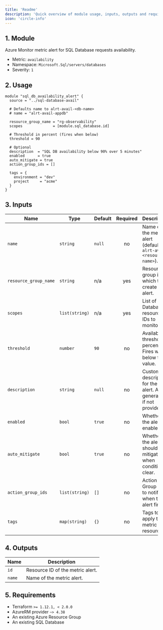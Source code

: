 ```yaml
---
title: 'Readme'
description: 'Quick overview of module usage, inputs, outputs and requirements.'
icon: 'circle-info'
---
```


## 1. Module
Azure Monitor metric alert for SQL Database requests availability.

- Metric: `availability`
- Namespace: `Microsoft.Sql/servers/databases`
- Severity: `1`

## 2. Usage
```hcl main.tf
module "sql_db_availability_alert" {
  source = "../sql-database-avail"

  # Defaults name to alrt-avail-<db-name>
  # name = "alrt-avail-appdb"

  resource_group_name = "rg-observability"
  scopes              = [module.sql_database.id]

  # Threshold in percent (fires when below)
  threshold = 90

  # Optional
  description  = "SQL DB availability below 90% over 5 minutes"
  enabled      = true
  auto_mitigate = true
  action_group_ids = []

  tags = {
    environment = "dev"
    project     = "acme"
  }
}
```

## 3. Inputs
| Name | Type | Default | Required | Description |
|------|------|---------|:--------:|-------------|
| `name` | `string` | `null` | no | Name of the metric alert (defaults to `alrt-avail-<resource-name>`). |
| `resource_group_name` | `string` | n/a | yes | Resource group in which to create the alert. |
| `scopes` | `list(string)` | n/a | yes | List of SQL Database resource IDs to monitor. |
| `threshold` | `number` | `90` | no | Availability threshold percentage. Fires when below this value. |
| `description` | `string` | `null` | no | Custom description for the alert. Auto-generated if not provided. |
| `enabled` | `bool` | `true` | no | Whether the alert is enabled. |
| `auto_mitigate` | `bool` | `true` | no | Whether the alert should auto mitigate when conditions clear. |
| `action_group_ids` | `list(string)` | `[]` | no | Action Group IDs to notify when the alert fires. |
| `tags` | `map(string)` | `{}` | no | Tags to apply to the metric alert resource. |

## 4. Outputs
| Name | Description |
|------|-------------|
| `id` | Resource ID of the metric alert. |
| `name` | Name of the metric alert. |

## 5. Requirements
- Terraform `>= 1.12.1, < 2.0.0`
- AzureRM provider `~> 4.38`
- An existing Azure Resource Group
- An existing SQL Database


